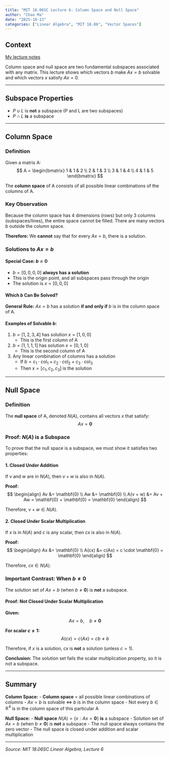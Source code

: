 ```yaml
---
title: "MIT 18.06SC Lecture 6: Column Space and Null Space"
author: "Chao Ma"
date: "2025-10-13"
categories: ["Linear Algebra", "MIT 18.06", "Vector Spaces"]
---
```


## Context

[My lecture notes](https://github.com/ickma2311/foundations/blob/main/MIT18.06SC/lecture06/lecture06_column_space_and_null_space.md)

Column space and null space are two fundamental subspaces associated with any matrix. This lecture shows which vectors $b$ make $Ax = b$ solvable and which vectors $x$ satisfy $Ax = 0$.

---

## Subspace Properties

- $P \cup L$ is **not** a subspace (P and L are two subspaces)
- $P \cap L$ **is** a subspace

---

## Column Space

### Definition

Given a matrix A:
$$
A = \begin{bmatrix}
1 & 1 & 2 \\
2 & 1 & 3 \\
3 & 1 & 4 \\
4 & 1 & 5
\end{bmatrix}
$$

The **column space** of A consists of all possible linear combinations of the columns of A.

### Key Observation

Because the column space has 4 dimensions (rows) but only 3 columns (subspaces/lines), the entire space cannot be filled. There are many vectors $b$ outside the column space.

**Therefore:** We **cannot** say that for every $Ax = b$, there is a solution.

### Solutions to $Ax = b$

#### Special Case: $b = \mathbf{0}$

- $b = [0, 0, 0, 0]$ **always has a solution**
- This is the origin point, and all subspaces pass through the origin
- The solution is $x = [0, 0, 0]$

#### Which $b$ Can Be Solved?

**General Rule:** $Ax = b$ has a solution **if and only if** $b$ is in the column space of A.

#### Examples of Solvable $b$:

1. $b = [1, 2, 3, 4]$ has solution $x = [1, 0, 0]$
   - This is the first column of A

2. $b = [1, 1, 1, 1]$ has solution $x = [0, 1, 0]$
   - This is the second column of A

3. Any linear combination of columns has a solution
   - If $b = c_1 \cdot \text{col}_1 + c_2 \cdot \text{col}_2 + c_3 \cdot \text{col}_3$
   - Then $x = [c_1, c_2, c_3]$ is the solution

---

## Null Space

### Definition

The **null space** of A, denoted $N(A)$, contains all vectors $x$ that satisfy:
$$
Ax = \mathbf{0}
$$

### Proof: $N(A)$ is a Subspace

To prove that the null space is a subspace, we must show it satisfies two properties:

#### 1. Closed Under Addition

If $v$ and $w$ are in $N(A)$, then $v + w$ is also in $N(A)$.

**Proof:**
$$
\begin{align}
Av &= \mathbf{0} \\
Aw &= \mathbf{0} \\
A(v + w) &= Av + Aw = \mathbf{0} + \mathbf{0} = \mathbf{0}
\end{align}
$$

Therefore, $v + w \in N(A)$.

#### 2. Closed Under Scalar Multiplication

If $x$ is in $N(A)$ and $c$ is any scalar, then $cx$ is also in $N(A)$.

**Proof:**
$$
\begin{align}
Ax &= \mathbf{0} \\
A(cx) &= c(Ax) = c \cdot \mathbf{0} = \mathbf{0}
\end{align}
$$

Therefore, $cx \in N(A)$.

### Important Contrast: When $b \neq \mathbf{0}$

The solution set of $Ax = b$ (when $b \neq \mathbf{0}$) is **not** a subspace.

#### Proof: Not Closed Under Scalar Multiplication

**Given:**
$$
Ax = b, \quad b \neq \mathbf{0}
$$

**For scalar $c \neq 1$:**
$$
A(cx) = c(Ax) = cb \neq b
$$

Therefore, if $x$ is a solution, $cx$ is **not** a solution (unless $c = 1$).

**Conclusion:** The solution set fails the scalar multiplication property, so it is not a subspace.

---

## Summary

**Column Space:**
- **Column space** = all possible linear combinations of columns
- $Ax = b$ is solvable $\Leftrightarrow$ $b$ is in the column space
- Not every $b \in \mathbb{R}^4$ is in the column space of this particular A

**Null Space:**
- **Null space** $N(A) = \{x : Ax = \mathbf{0}\}$ **is** a subspace
- Solution set of $Ax = b$ (when $b \neq \mathbf{0}$) is **not** a subspace
- The null space always contains the zero vector
- The null space is closed under addition and scalar multiplication

---

*Source: MIT 18.06SC Linear Algebra, Lecture 6*
